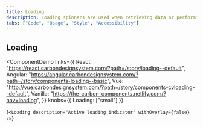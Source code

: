 ```yaml
---
title: Loading
description: Loading spinners are used when retrieving data or performing slow computations, and help to notify users that loading is underway.
tabs: ["Code", "Usage", "Style", "Accessibility"]
---
```


## Loading

<ComponentDemo
  links={{
    React: "https://react.carbondesignsystem.com/?path=/story/loading--default",
    Angular:
      "https://angular.carbondesignsystem.com/?path=/story/components-loading--basic",
    Vue:
      "http://vue.carbondesignsystem.com/?path=/story/components-cvloading--default",
    Vanilla: "https://the-carbon-components.netlify.com/?nav=loading",
  }}
  knobs={{ Loading: ["small"] }}
>
  {`
  <Loading
    description="Active loading indicator" withOverlay={false}
  />
  `}
</ComponentDemo>
